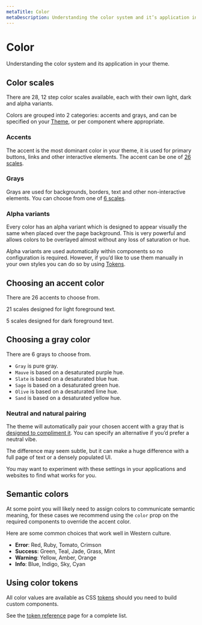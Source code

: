 ```yaml
---
metaTitle: Color
metaDescription: Understanding the color system and it’s application in your theme.
---
```


# Color

<Description>
  Understanding the color system and its application in your theme.
</Description>

## Color scales

There are 28, 12 step color scales available, each with their own light, dark and alpha variants.

Colors are grouped into 2 categories: accents and grays, and can be specified on your [Theme](/themes/docs/components/theme), or per component where appropriate.

### Accents

The accent is the most dominant color in your theme, it is used for primary buttons, links and other interactive elements. The accent can be one of [26 scales](/themes/docs/theme/color#choosing-an-accent-color).

<ThemesColorScale type="accent" />

### Grays

Grays are used for backgrounds, borders, text and other non-interactive elements. You can choose from one of [6 scales](/themes/docs/theme/color#choosing-a-gray-color).

<ThemesColorScale type="gray" />

### Alpha variants

Every color has an alpha variant which is designed to appear visually the same when placed over the page background. This is very powerful and allows colors to be overlayed almost without any loss of saturation or hue.

Alpha variants are used automatically within components so no configuration is required. However, if you’d like to use them manually in your own styles you can do so by using [Tokens](/themes/docs/theme/token-reference).

## Choosing an accent color

There are 26 accents to choose from.

21 scales designed for light foreground text.

<ThemesAccentSwatches />

5 scales designed for dark foreground text.

<ThemesBrightAccentSwatches />

## Choosing a gray color

There are 6 grays to choose from.

<ThemeGraySwatches />

- `Gray` is pure gray.
- `Mauve` is based on a desaturated purple hue.
- `Slate` is based on a desaturated blue hue.
- `Sage` is based on a desaturated green hue.
- `Olive` is based on a desaturated lime hue.
- `Sand` is based on a desaturated yellow hue.

### Neutral and natural pairing

The theme will automatically pair your chosen accent with a gray that is [designed to compliment it](/colors/docs/palette-composition/composing-a-palette#natural-pairing). You can specify an alternative if you’d prefer a neutral vibe.

The difference may seem subtle, but it can make a huge difference with a full page of text or a densely populated UI.

You may want to experiment with these settings in your applications and websites to find what works for you.

## Semantic colors

At some point you will likely need to assign colors to communicate semantic meaning, for these cases we recommend using the `color` prop on the required components to override the accent color.

Here are some common choices that work well in Western culture.

- **Error**: Red, Ruby, Tomato, Crimson
- **Success**: Green, Teal, Jade, Grass, Mint
- **Warning**: Yellow, Amber, Orange
- **Info**: Blue, Indigo, Sky, Cyan

## Using color tokens

All color values are available as CSS [tokens](/themes/docs/theme/token-reference) should you need to build custom components.

See the [token reference](/themes/docs/theme/token-reference) page for a complete list.
